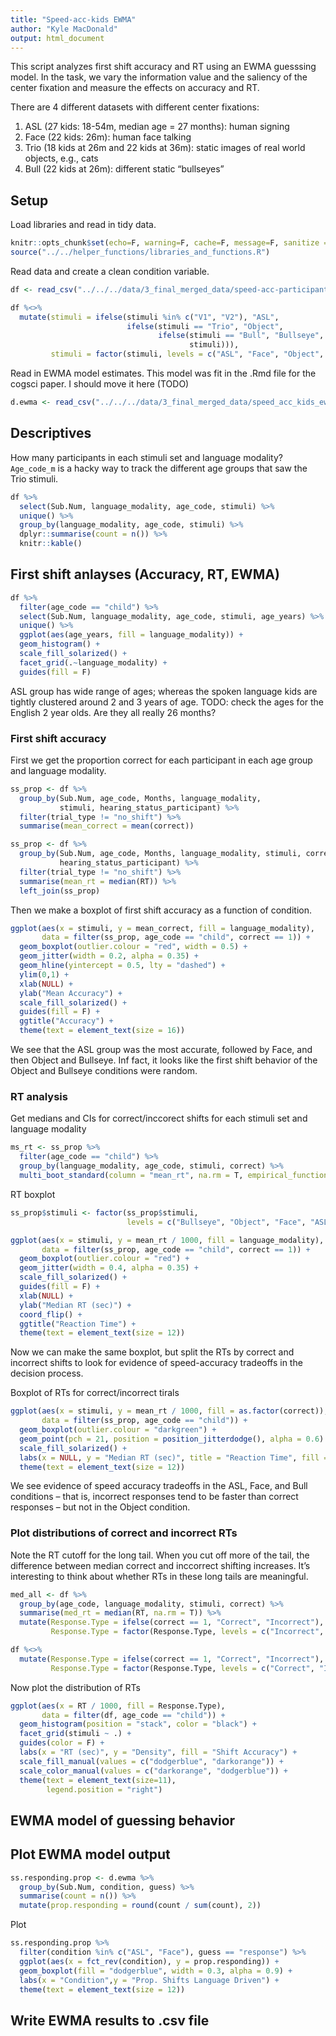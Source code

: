 ```yaml
---
title: "Speed-acc-kids EWMA"
author: "Kyle MacDonald"
output: html_document
---
```


This script analyzes first shift accuracy and RT using an EWMA guesssing model. In the task, we vary the information value and the saliency of the center fixation and measure the effects on accuracy and RT.

There are 4 different datasets with different center fixations:

1. ASL (27 kids: 18-54m, median age = 27 months): human signing
2. Face (22 kids: 26m): human face talking
3. Trio (18 kids at 26m and 22 kids at 36m): static images of real world objects, e.g., cats
4. Bull (22 kids at 26m): different static "bullseyes"

## Setup

Load libraries and read in tidy data.

```r
knitr::opts_chunk$set(echo=F, warning=F, cache=F, message=F, sanitize = T)
source("../../helper_functions/libraries_and_functions.R")
```

Read data and create a clean condition variable.

```r
df <- read_csv("../../../data/3_final_merged_data/speed-acc-participant-level-df.csv") 

df %<>% 
  mutate(stimuli = ifelse(stimuli %in% c("V1", "V2"), "ASL", 
                          ifelse(stimuli == "Trio", "Object", 
                                 ifelse(stimuli == "Bull", "Bullseye",
                                        stimuli))),
         stimuli = factor(stimuli, levels = c("ASL", "Face", "Object", "Bullseye")))
```

Read in EWMA model estimates. This model was fit in the .Rmd file for the cogsci paper. I should move it here (TODO)

```r
d.ewma <- read_csv("../../../data/3_final_merged_data/speed_acc_kids_ewma_results.csv")
```

## Descriptives

How many participants in each stimuli set and language modality? `Age_code_m` is a hacky way to track the different age groups that saw the Trio stimuli.

```r
df %>% 
  select(Sub.Num, language_modality, age_code, stimuli) %>% 
  unique() %>% 
  group_by(language_modality, age_code, stimuli) %>% 
  dplyr::summarise(count = n()) %>% 
  knitr::kable()
```

## First shift anlayses (Accuracy, RT, EWMA)

```r
df %>% 
  filter(age_code == "child") %>% 
  select(Sub.Num, language_modality, age_code, stimuli, age_years) %>% 
  unique() %>%
  ggplot(aes(age_years, fill = language_modality)) +
  geom_histogram() +
  scale_fill_solarized() +
  facet_grid(.~language_modality) +
  guides(fill = F)
```

ASL group has wide range of ages; whereas the spoken language kids are tightly clustered around 2 and 3 years of age. TODO: check the ages for the English 2 year olds. Are they all really 26 months?

### First shift accuracy

First we get the proportion correct for each participant in each age group and language modality.

```r
ss_prop <- df %>% 
  group_by(Sub.Num, age_code, Months, language_modality, 
           stimuli, hearing_status_participant) %>% 
  filter(trial_type != "no_shift") %>% 
  summarise(mean_correct = mean(correct))

ss_prop <- df %>% 
  group_by(Sub.Num, age_code, Months, language_modality, stimuli, correct, 
           hearing_status_participant) %>%
  filter(trial_type != "no_shift") %>% 
  summarise(mean_rt = median(RT)) %>% 
  left_join(ss_prop)
```

Then we make a boxplot of first shift accuracy as a function of condition.

```r
ggplot(aes(x = stimuli, y = mean_correct, fill = language_modality), 
       data = filter(ss_prop, age_code == "child", correct == 1)) +
  geom_boxplot(outlier.colour = "red", width = 0.5) +
  geom_jitter(width = 0.2, alpha = 0.35) +
  geom_hline(yintercept = 0.5, lty = "dashed") +
  ylim(0,1) +
  xlab(NULL) +
  ylab("Mean Accuracy") +
  scale_fill_solarized() +
  guides(fill = F) +
  ggtitle("Accuracy") +
  theme(text = element_text(size = 16))
```

We see that the ASL group was the most accurate, followed by Face, and then Object and Bullseye. Inf fact, it looks like the first shift behavior of the Object and Bullseye conditions were random.

### RT analysis

Get medians and CIs for correct/inccorect shifts for each stimuli set and language modality 

```r
ms_rt <- ss_prop %>%
  filter(age_code == "child") %>% 
  group_by(language_modality, age_code, stimuli, correct) %>% 
  multi_boot_standard(column = "mean_rt", na.rm = T, empirical_function = "median")
```

RT boxplot

```r
ss_prop$stimuli <- factor(ss_prop$stimuli, 
                          levels = c("Bullseye", "Object", "Face", "ASL"))

ggplot(aes(x = stimuli, y = mean_rt / 1000, fill = language_modality), 
       data = filter(ss_prop, age_code == "child", correct == 1)) + 
  geom_boxplot(outlier.colour = "red") +
  geom_jitter(width = 0.4, alpha = 0.35) +
  scale_fill_solarized() +
  guides(fill = F) + 
  xlab(NULL) +
  ylab("Median RT (sec)") +
  coord_flip() +
  ggtitle("Reaction Time") +
  theme(text = element_text(size = 12))
```

Now we can make the same boxplot, but split the RTs by correct and incorrect shifts to look for evidence of speed-accuracy tradeoffs in the decision process.

Boxplot of RTs for correct/incorrect tirals

```r
ggplot(aes(x = stimuli, y = mean_rt / 1000, fill = as.factor(correct)), 
       data = filter(ss_prop, age_code == "child")) + 
  geom_boxplot(outlier.colour = "darkgreen") +
  geom_point(pch = 21, position = position_jitterdodge(), alpha = 0.6) +
  scale_fill_solarized() +
  labs(x = NULL, y = "Median RT (sec)", title = "Reaction Time", fill = "Correct") +
  theme(text = element_text(size = 12))
```

We see evidence of speed accuracy tradeoffs in the ASL, Face, and Bull conditions -- that is, incorrect responses tend to be faster than correct responses --  but not in the Object condition.

### Plot distributions of correct and incorrect RTs

Note the RT cutoff for the long tail. When you cut off more of the tail, the difference between median correct and inccorrect shifting increases. It's interesting to think about whether RTs in these long tails are meaningful. 

```r
med_all <- df %>% 
  group_by(age_code, language_modality, stimuli, correct) %>% 
  summarise(med_rt = median(RT, na.rm = T)) %>%
  mutate(Response.Type = ifelse(correct == 1, "Correct", "Incorrect"),
         Response.Type = factor(Response.Type, levels = c("Incorrect", "Correct")))

df %<>% 
  mutate(Response.Type = ifelse(correct == 1, "Correct", "Incorrect"),
         Response.Type = factor(Response.Type, levels = c("Correct", "Incorrect")))
```

Now plot the distribution of RTs

```r
ggplot(aes(x = RT / 1000, fill = Response.Type), 
       data = filter(df, age_code == "child")) +
  geom_histogram(position = "stack", color = "black") +
  facet_grid(stimuli ~ .) +
  guides(color = F) + 
  labs(x = "RT (sec)", y = "Density", fill = "Shift Accuracy") +
  scale_fill_manual(values = c("dodgerblue", "darkorange")) +
  scale_color_manual(values = c("darkorange", "dodgerblue")) +
  theme(text = element_text(size=11),
        legend.position = "right")
```



## EWMA model of guessing behavior

## Plot EWMA model output

```r
ss.responding.prop <- d.ewma %>% 
  group_by(Sub.Num, condition, guess) %>% 
  summarise(count = n()) %>% 
  mutate(prop.responding = round(count / sum(count), 2))
```

Plot

```r
ss.responding.prop %>% 
  filter(condition %in% c("ASL", "Face"), guess == "response") %>% 
  ggplot(aes(x = fct_rev(condition), y = prop.responding)) +
  geom_boxplot(fill = "dodgerblue", width = 0.3, alpha = 0.9) +
  labs(x = "Condition",y = "Prop. Shifts Language Driven") +
  theme(text = element_text(size = 12))
```

## Write EWMA results to .csv file 
